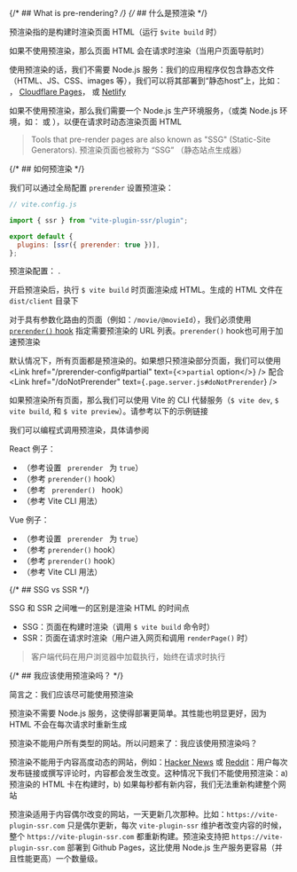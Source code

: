 
{/* ## What is pre-rendering? */}
{/* ## 什么是预渲染 */}

预渲染指的是构建时渲染页面 HTML（运行 `$vite build` 时）

如果不使用预渲染，那么页面 HTML 会在请求时渲染（当用户页面导航时）

使用预渲染的话，我们不需要 Node.js 服务：我们的应用程序仅包含静态文件（HTML、JS、CSS、images 等），我们可以将其部署到“静态host”上，比如： <Link href="/github-pages" text="GitHub Pages" />， [Cloudflare Pages](/cloudflare-pages)， 或 [Netlify](/netlify)

如果不使用预渲染，那么我们需要一个 Node.js 生产环境服务，（或类 Node.js 环境，如：<Link href="/cloudflare-workers" text="Cloudflare Workers" /> 或 <Link href="/vercel" text="Vercel" />），以便在请求时动态渲染页面 HTML

> Tools that pre-render pages are also known as "SSG" (Static-Site Generators).
> 预渲染页面也被称为 “SSG” （静态站点生成器）

{/* ## 如何预渲染 */}

我们可以通过全局配置 `prerender` 设置预渲染：

```js
// vite.config.js

import { ssr } from "vite-plugin-ssr/plugin";

export default {
  plugins: [ssr({ prerender: true })],
};
```

预渲染配置： <Link href="/prerender-config" />.

开启预渲染后，执行 `$ vite build` 时页面渲染成 HTML。生成的 HTML 文件在 `dist/client` 目录下

对于具有参数化路由的页面（例如：`/movie/@movieId`），我们必须使用 [`prerender()` hook](/prerender) 指定需要预渲染的 URL 列表。`prerender()` hook也可用于加速预渲染

默认情况下，所有页面都是预渲染的。如果想只预渲染部分页面，我们可以使用 <Link href="/prerender-config#partial" text={<><code>partial</code> option</>} /> 配合 <Link href="/doNotPrerender" text={<code>.page.server.js#doNotPrerender</code>} />

如果预渲染所有页面，那么我们可以使用 Vite 的 CLI 代替服务（`$ vite dev`, `$ vite build`, 和 `$ vite preview`）。请参考以下的示例链接

我们可以编程式调用预渲染，具体请参阅 <Link href="/prerender-programmatic" />

React 例子：

- <RepoLink path='/examples/react-full/vite.config.ts' /> （参考设置 <code>
    prerender
  </code> 为 `true`）
- <RepoLink path='/examples/react-full/pages/hello/index.page.server.ts' /> （参考
  <code>prerender()</code> hook）
- <RepoLink path='/examples/react-full/pages/star-wars/index/index.page.server.ts' /> （参考 <code>
    prerender()
  </code> hook）
- <RepoLink path='/examples/react-full/package.json' /> （参考 Vite CLI 用法）

Vue 例子：

- <RepoLink path='/examples/vue-full/vite.config.ts' /> （参考设置 <code>
    prerender
  </code> 为 `true`）
- <RepoLink path='/examples/vue-full/pages/hello/index.page.server.ts' />
  （参考
  <code>prerender()</code> hook）
- <RepoLink path='/examples/vue-full/pages/star-wars/index/index.page.server.ts' />
  （参考
  <code>prerender()</code> hook）
- <RepoLink path='/examples/vue-full/package.json' /> （参考 Vite CLI 用法）

{/* ## SSG vs SSR */}

SSG 和 SSR 之间唯一的区别是渲染 HTML 的时间点

- SSG：页面在构建时渲染（调用 `$ vite build` 命令时）
- SSR：页面在请求时渲染（用户进入网页和调用 `renderPage()` 时）

> 客户端代码在用户浏览器中加载执行，始终在请求时执行

{/* ## 我应该使用预渲染吗？ */}

简言之：我们应该尽可能使用预渲染

预渲染不需要 Node.js 服务，这使得部署更简单。其性能也明显更好，因为 HTML 不会在每次请求时重新生成

预渲染不能用户所有类型的网站。所以问题来了：我应该使用预渲染吗？

预渲染不能用于内容高度动态的网站，例如：[Hacker News](https://news.ycombinator.com/) 或 [Reddit](https://www.reddit.com/)：用户每次发布链接或撰写评论时，内容都会发生改变。这种情况下我们不能使用预渲染：a) 预渲染的 HTML 卡在构建时，b) 如果每秒都有新内容，我们无法重新构建整个网站

预渲染适用于内容偶尔改变的网站，一天更新几次那种。比如：`https://vite-plugin-ssr.com` 只是偶尔更新，每次 `vite-plugin-ssr` 维护者改变内容的时候，整个 `https://vite-plugin-ssr.com` 都重新构建。预渲染支持把 `https://vite-plugin-ssr.com` 部署到 Github Pages，这比使用 Node.js 生产服务更容易（并且性能更高）一个数量级。
